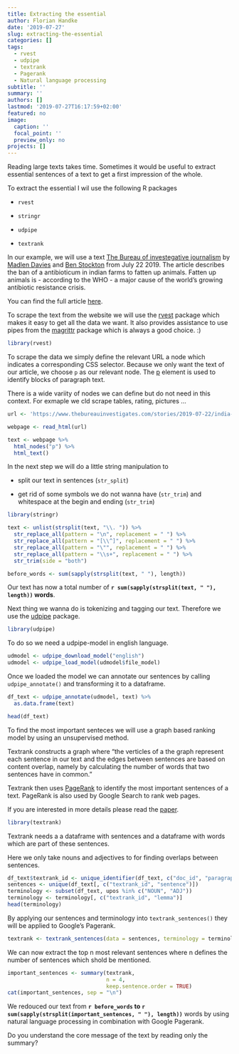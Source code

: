 ```yaml
---
title: Extracting the essential
author: Florian Handke
date: '2019-07-27'
slug: extracting-the-essential
categories: []
tags:
  - rvest
  - udpipe
  - textrank
  - Pagerank
  - Natural language processing
subtitle: ''
summary: ''
authors: []
lastmod: '2019-07-27T16:17:59+02:00'
featured: no
image:
  caption: ''
  focal_point: ''
  preview_only: no
projects: []
---
```


Reading large texts takes time. Sometimes it would be useful to extract essential sentences of a text to get a first impression of the whole.

To extract the essential I wil use the following R packages

 * `rvest`
 
 * `stringr`
 
 * `udpipe`
 
 * `textrank`
 
In our example, we will use a text [The Bureau of investegative journalism](https://www.thebureauinvestigates.com/) by [Madlen Davies](https://www.thebureauinvestigates.com/profile/madlendavies) and [Ben Stockton](https://www.thebureauinvestigates.com/profile/Benstockton) from July 22 2019. The article describes the ban of a antibioticum in indian farms to fatten up animals. Fatten up animals is - according to the WHO - a major cause of the world's growing antibiotic resistance crisis.

You can find the full article [here](https://www.thebureauinvestigates.com/stories/2019-07-22/india-bans-use-of-last-hope-antibiotic-colistin-on-farms).

To scrape the text from the website we will use the [rvest](https://cran.r-project.org/web/packages/rvest/rvest.pdf) package which makes it easy to get all the data we want. It also provides assistance to use pipes from the [magrittr](https://magrittr.tidyverse.org/) package which is always a good choice. :)

```r
library(rvest)
```

To scrape the data we simply define the relevant URL a node which indicates a corresponding CSS selector. Because we only want the text of our article, we choose `p` as our relevant node. The [p](https://html.com/tags/p/#ixzz5utCwr0gg) element is used to identify blocks of paragraph text.

There is a wide variity of nodes we can define but do not need in this context. For exmaple we cld scrape tables, rating, pictures ...

```r
url <- 'https://www.thebureauinvestigates.com/stories/2019-07-22/india-bans-use-of-last-hope-antibiotic-colistin-on-farms'

webpage <- read_html(url)

text <- webpage %>% 
  html_nodes("p") %>% 
  html_text() 
```

In the next step we will do a little string manipulation to

 * split our text in sentences (`str_split`)
 
 * get rid of some symbols we do not wanna have (`str_trim`) and whitespace at the begin and ending (`str_trim`)
 
 
```r
library(stringr)
```

```r
text <- unlist(strsplit(text, "\\. ")) %>% 
  str_replace_all(pattern = "\n", replacement = " ") %>%
  str_replace_all(pattern = "[\\^]", replacement = " ") %>%
  str_replace_all(pattern = "\"", replacement = " ") %>%
  str_replace_all(pattern = "\\s+", replacement = " ") %>%
  str_trim(side = "both") 
```


```r
before_words <- sum(sapply(strsplit(text, " "), length))
```

Our text has now a total number of **`r sum(sapply(strsplit(text, " "), length))` words**.

Next thing we wanna do is tokenizing and tagging our text. Therefore we use the [udpipe](https://cran.r-project.org/web/packages/udpipe/index.html) package.

```r
library(udpipe)
```

To do so we need a udpipe-model in english language.

```r
udmodel <- udpipe_download_model("english")
udmodel <- udpipe_load_model(udmodel$file_model)
```

Once we loaded the model we can annotate our sentences by calling `udpipe_annotate()` and transforming it to a dataframe.

```r
df_text <- udpipe_annotate(udmodel, text) %>% 
  as.data.frame(text)

head(df_text)
```

To find the most important senteces we will use a graph based ranking model by using an unsupervised method. 

Textrank constructs a graph where "the verticles of a the graph represent each sentence in our text and the edges between sentences are based on content overlap, namely by calculating the number of words that two sentences have in common."

Textrank then uses [PageRank](https://www.cs.princeton.edu/~chazelle/courses/BIB/pagerank.htm) to identify the most important sentences of a text. PageRank is also used by Google Search to rank web pages.

If you are interested in more details please read the [paper](https://web.eecs.umich.edu/~mihalcea/papers/mihalcea.emnlp04.pdf).

```r
library(textrank)
```

Textrank needs a a dataframe with sentences and a dataframe with words which are part of these sentences.

Here we only take nouns and adjectives to for finding overlaps between sentences.

```r
df_text$textrank_id <- unique_identifier(df_text, c("doc_id", "paragraph_id", "sentence_id"))
sentences <- unique(df_text[, c("textrank_id", "sentence")])
terminology <- subset(df_text, upos %in% c("NOUN", "ADJ"))
terminology <- terminology[, c("textrank_id", "lemma")]
head(terminology)
```

By applying our sentences and terminology into `textrank_sentences()` they will be applied to Google's Pagerank.

```r
textrank <- textrank_sentences(data = sentences, terminology = terminology)
```

We can now extract the top n most relevant sentences where n defines the number of sentences which shold be mentioned.

```r
important_sentences <- summary(textrank, 
                               n = 4,
                               keep.sentence.order = TRUE)
cat(important_sentences, sep = "\n")
```

We redouced our text from **`r before_words` to `r sum(sapply(strsplit(important_sentences, " "), length))`** words by using natural language processing in combination with Google Pagerank. 

Do you understand the core message of the text by reading only the summary? 

